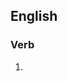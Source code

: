 ==English==

===Verb===
{{head|en|present participle}}

# {{present participle of|prefabricate|lang=en|nocat=1}}